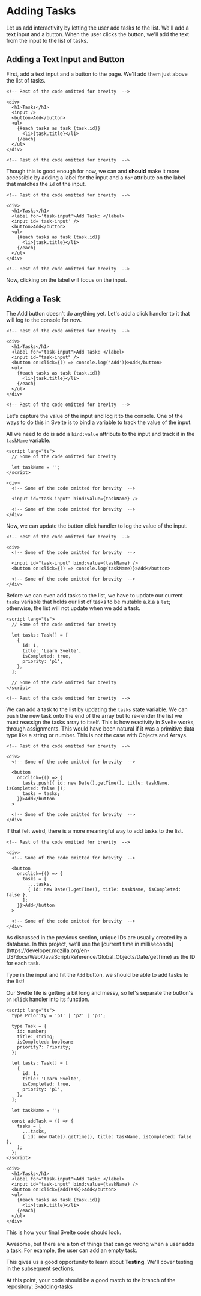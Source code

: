 
# Adding Tasks

Let us add interactivity by letting the user add tasks to the list. We'll add a text input and a button. When the user clicks the button, we'll add the text from the input to the list of tasks.

## Adding a Text Input and Button

First, add a text input and a button to the page. We'll add them just above the list of tasks.

```svelte title="src/routes/+page.svelte" {5, 6}
<!-- Rest of the code omitted for brevity  -->

<div>
  <h1>Tasks</h1>
  <input />
  <button>Add</button>
  <ul>
    {#each tasks as task (task.id)}
      <li>{task.title}</li>
    {/each}
  </ul>
</div>

<!-- Rest of the code omitted for brevity  -->
```

Though this is good enough for now, we can and **should** make it more accessible by adding a label for the input and a `for` attribute on the label that matches the `id` of the input.

```svelte title="src/routes/+page.svelte" {5, 6}
<!-- Rest of the code omitted for brevity  -->

<div>
  <h1>Tasks</h1>
  <label for='task-input'>Add Task: </label>
  <input id='task-input' />
  <button>Add</button>
  <ul>
    {#each tasks as task (task.id)}
      <li>{task.title}</li>
    {/each}
  </ul>
</div>

<!-- Rest of the code omitted for brevity  -->
```

Now, clicking on the label will focus on the input.

## Adding a Task

The Add button doesn't do anything yet. Let's add a click handler to it that will log to the console for now.

```svelte title="src/routes/+page.svelte" {7}
<!-- Rest of the code omitted for brevity  -->

<div>
  <h1>Tasks</h1>
  <label for="task-input">Add Task: </label>
  <input id="task-input" />
  <button on:click={() => console.log('Add')}>Add</button>
  <ul>
    {#each tasks as task (task.id)}
      <li>{task.title}</li>
    {/each}
  </ul>
</div>

<!-- Rest of the code omitted for brevity  -->
```

Let's capture the value of the input and log it to the console. One of the ways to do this in Svelte is to bind a variable to track the value of the input.

All we need to do is add a `bind:value` attribute to the input and track it in the `taskName` variable.

```svelte title="src/routes/+page.svelte" {4, 10}
<script lang="ts">
  // Some of the code omitted for brevity

  let taskName = '';
</script>

<div>
  <!-- Some of the code omitted for brevity  -->

  <input id="task-input" bind:value={taskName} />

  <!-- Some of the code omitted for brevity  -->
</div>
```

Now, we can update the button click handler to log the value of the input.

```svelte title="src/routes/+page.svelte" {6, 7}
<!-- Rest of the code omitted for brevity  -->

<div>
  <!-- Some of the code omitted for brevity  -->

  <input id="task-input" bind:value={taskName} />
  <button on:click={() => console.log(taskName)}>Add</button>

  <!-- Some of the code omitted for brevity  -->
</div>
```

Before we can even add tasks to the list, we have to update our current `tasks` variable that holds our list of tasks to be mutable a.k.a a `let`; otherwise, the list will not update when we add a task.

```svelte title="src/routes/+page.svelte" {4}
<script lang="ts">
  // Some of the code omitted for brevity

  let tasks: Task[] = [
    {
      id: 1,
      title: 'Learn Svelte',
      isCompleted: true,
      priority: 'p1',
    },
  ];

  // Some of the code omitted for brevity
</script>

<!-- Rest of the code omitted for brevity  -->
```

We can add a task to the list by updating the `tasks` state variable. We can push the new task onto the end of the array but to re-render the list we must reassign the tasks array to itself. This is how reactivity in Svelte works, through assignments. This would have been natural if it was a primitive data type like a string or number. This is not the case with Objects and Arrays.

```svelte title="src/routes/+page.svelte" {6-11}
<!-- Rest of the code omitted for brevity  -->

<div>
  <!-- Some of the code omitted for brevity  -->

  <button
    on:click={() => {
      tasks.push({ id: new Date().getTime(), title: taskName, isCompleted: false });
      tasks = tasks;
    }}>Add</button
  >

  <!-- Some of the code omitted for brevity  -->
</div>
```

If that felt weird, there is a more meaningful way to add tasks to the list.

```svelte title="src/routes/+page.svelte" {6-13}
<!-- Rest of the code omitted for brevity  -->

<div>
  <!-- Some of the code omitted for brevity  -->

  <button
    on:click={() => {
      tasks = [
        ...tasks,
        { id: new Date().getTime(), title: taskName, isCompleted: false },
      ];
    }}>Add</button
  >

  <!-- Some of the code omitted for brevity  -->
</div>
```

<Callout>
	As discussed in the previous section, unique IDs are usually created by a
	database. In this project, we'll use the [current time in
	milliseconds](https://developer.mozilla.org/en-US/docs/Web/JavaScript/Reference/Global_Objects/Date/getTime)
	as the ID for each task.
</Callout>

Type in the input and hit the `Add` button, we should be able to add tasks to the list!

Our Svelte file is getting a bit long and messy, so let's separate the button's `on:click` handler into its function.

```svelte title="src/routes/+page.svelte" {22-27,34}
<script lang="ts">
  type Priority = 'p1' | 'p2' | 'p3';

  type Task = {
    id: number;
    title: string;
    isCompleted: boolean;
    priority?: Priority;
  };

  let tasks: Task[] = [
    {
      id: 1,
      title: 'Learn Svelte',
      isCompleted: true,
      priority: 'p1',
    },
  ];

  let taskName = '';

  const addTask = () => {
    tasks = [
      ...tasks,
      { id: new Date().getTime(), title: taskName, isCompleted: false },
    ];
  };
</script>

<div>
  <h1>Tasks</h1>
  <label for="task-input">Add Task: </label>
  <input id="task-input" bind:value={taskName} />
  <button on:click={addTask}>Add</button>
  <ul>
    {#each tasks as task (task.id)}
      <li>{task.title}</li>
    {/each}
  </ul>
</div>
```

This is how your final Svelte code should look.

Awesome, but there are a ton of things that can go wrong when a user adds a task. For example, the user can add an empty task.

This gives us a good opportunity to learn about **Testing**. We'll cover testing in the subsequent sections.

At this point, your code should be a good match to the branch of the repository: [3-adding-tasks](https://github.com/Frontend-Hire/todo-app-svelte-tdd-typescript/tree/3-adding-tasks)
